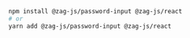 ```bash
npm install @zag-js/password-input @zag-js/react
# or
yarn add @zag-js/password-input @zag-js/react
```

